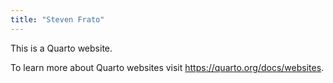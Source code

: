 ```yaml
---
title: "Steven Frato"
---
```


This is a Quarto website.

To learn more about Quarto websites visit <https://quarto.org/docs/websites>.
